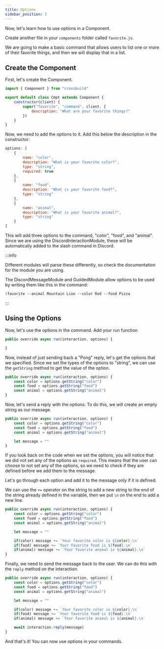 ```yaml
---
title: Options
sidebar_position: 3
---
```


Now, let's learn how to use options in a Component.

Create another file in your `components` folder called `favorite.js`.

We are going to make a basic command that allows users to list one or more of their favorite things, and then we will display that in a list.

## Create the Component

First, let's create the Component.

```js
import { Component } from "crossbuild"

export default class Cmpt extends Component {
	constructor(client) {
		super("favorite", "command", client, {
			description: "What are your favorite things?"
		})
	}
}
```

Now, we need to add the options to it. Add this below the description in the constructor:

```js
options: [
	{
		name: "color",
		description: "What is your favorite color?",
		type: "string",
		required: true
	},
	{
		name: "food",
		description: "What is your favorite food?",
		type: "string"
	},
	{
		name: "animal",
		description: "What is your favorite animal?",
		type: "string"
	}
]
```

This will add three options to the command, "color", "food", and "animal". Since we are using the DiscordInteractionModule, these will be automatically added to the slash command in Discord.

:::info

Different modules will parse these differently, so check the documentation for the module you are using.

The DiscordMessageModule and GuildedModule allow options to be used by writing them like this in the command:

```
!favorite --animal Mountain Lion --color Red --food Pizza
```

:::

## Using the Options

Now, let's use the options in the command. Add your run function

```js
public override async run(interaction, options) {

}
```

Now, instead of just sending back a "Pong" reply, let's get the options that we specified. Since we set the types of the options to "string", we can use the `getString` method to get the value of the option.

```js
public override async run(interaction, options) {
	const color = options.getString("color")
	const food = options.getString("food")
	const animal = options.getString("animal")
}
```

Now, let's send a reply with the options. To do this, we will create an empty string as our message.

```js
public override async run(interaction, options) {
	const color = options.getString("color")
	const food = options.getString("food")
	const animal = options.getString("animal")

	let message = ""
}
```

If you look back on the code when we set the options, you will notice that we did not set any of the options as `required`. This means that the user can choose to not set any of the options, so we need to check if they are defined before we add them to the message.

Let's go through each option and add it to the message only if it is defined.

We can use the `+=` operator on the string to add a new string to the end of the string already defined in the variable, then we put `\n` on the end to add a new line.

```js
public override async run(interaction, options) {
	const color = options.getString("color")
	const food = options.getString("food")
	const animal = options.getString("animal")

	let message = ""

	if(color) message += `Your favorite color is ${color}.\n`
	if(food) message += `Your favorite food is ${food}.\n`
	if(animal) message += `Your favorite animal is ${animal}.\n`
}
```

Finally, we need to send the message back to the user. We can do this with the `reply` method on the interaction.

```js
public override async run(interaction, options) {
	const color = options.getString("color")
	const food = options.getString("food")
	const animal = options.getString("animal")

	let message = ""

	if(color) message += `Your favorite color is ${color}.\n`
	if(food) message += `Your favorite food is ${food}.\n`
	if(animal) message += `Your favorite animal is ${animal}.\n`

	await interaction.reply(message)
}
```

And that's it! You can now use options in your commands.
